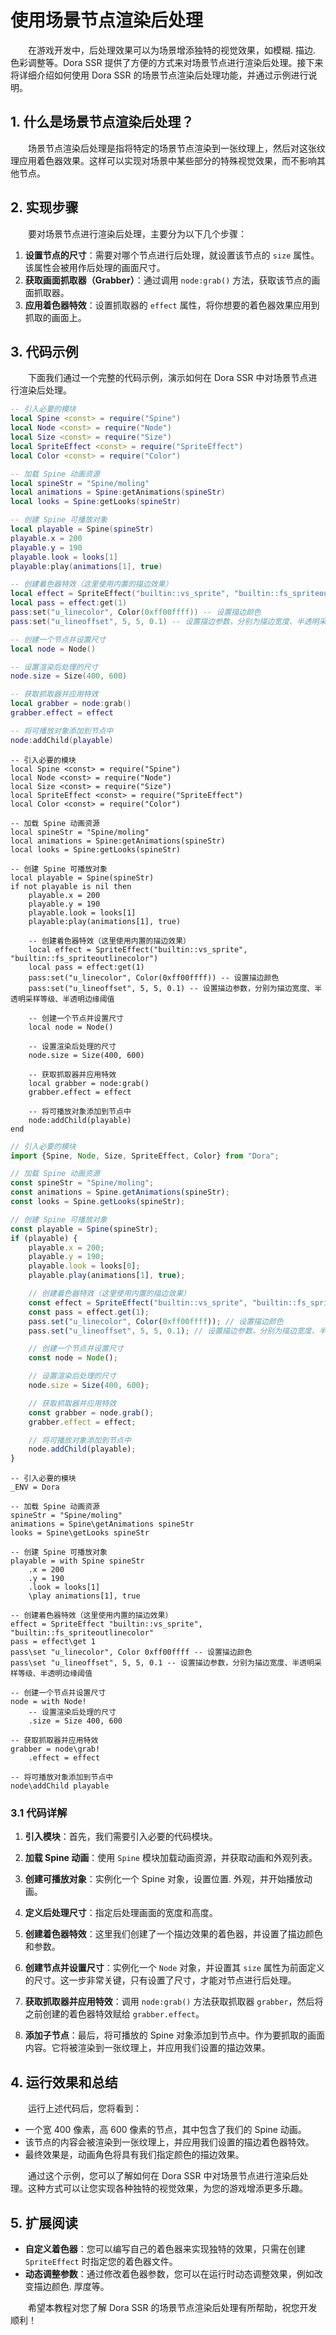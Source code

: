
# 使用场景节点渲染后处理

&emsp;&emsp;在游戏开发中，后处理效果可以为场景增添独特的视觉效果，如模糊. 描边. 色彩调整等。Dora SSR 提供了方便的方式来对场景节点进行渲染后处理。接下来将详细介绍如何使用 Dora SSR 的场景节点渲染后处理功能，并通过示例进行说明。

## 1. 什么是场景节点渲染后处理？

&emsp;&emsp;场景节点渲染后处理是指将特定的场景节点渲染到一张纹理上，然后对这张纹理应用着色器效果。这样可以实现对场景中某些部分的特殊视觉效果，而不影响其他节点。

## 2. 实现步骤

&emsp;&emsp;要对场景节点进行渲染后处理，主要分为以下几个步骤：

1. **设置节点的尺寸**：需要对哪个节点进行后处理，就设置该节点的 `size` 属性。该属性会被用作后处理的画面尺寸。
2. **获取画面抓取器（Grabber）**：通过调用 `node:grab()` 方法，获取该节点的画面抓取器。
3. **应用着色器特效**：设置抓取器的 `effect` 属性，将你想要的着色器效果应用到抓取的画面上。

## 3. 代码示例

&emsp;&emsp;下面我们通过一个完整的代码示例，演示如何在 Dora SSR 中对场景节点进行渲染后处理。

<Tabs groupId="language-select">
<TabItem value="lua" label="Lua">

```lua
-- 引入必要的模块
local Spine <const> = require("Spine")
local Node <const> = require("Node")
local Size <const> = require("Size")
local SpriteEffect <const> = require("SpriteEffect")
local Color <const> = require("Color")

-- 加载 Spine 动画资源
local spineStr = "Spine/moling"
local animations = Spine:getAnimations(spineStr)
local looks = Spine:getLooks(spineStr)

-- 创建 Spine 可播放对象
local playable = Spine(spineStr)
playable.x = 200
playable.y = 190
playable.look = looks[1]
playable:play(animations[1], true)

-- 创建着色器特效（这里使用内置的描边效果）
local effect = SpriteEffect("builtin::vs_sprite", "builtin::fs_spriteoutlinecolor")
local pass = effect:get(1)
pass:set("u_linecolor", Color(0xff00ffff)) -- 设置描边颜色
pass:set("u_lineoffset", 5, 5, 0.1) -- 设置描边参数，分别为描边宽度、半透明采样等级、半透明边缘阈值

-- 创建一个节点并设置尺寸
local node = Node()

-- 设置渲染后处理的尺寸
node.size = Size(400, 600)

-- 获取抓取器并应用特效
local grabber = node:grab()
grabber.effect = effect

-- 将可播放对象添加到节点中
node:addChild(playable)
```

</TabItem>
<TabItem value="tl" label="Teal">

```tl
-- 引入必要的模块
local Spine <const> = require("Spine")
local Node <const> = require("Node")
local Size <const> = require("Size")
local SpriteEffect <const> = require("SpriteEffect")
local Color <const> = require("Color")

-- 加载 Spine 动画资源
local spineStr = "Spine/moling"
local animations = Spine:getAnimations(spineStr)
local looks = Spine:getLooks(spineStr)

-- 创建 Spine 可播放对象
local playable = Spine(spineStr)
if not playable is nil then
	playable.x = 200
	playable.y = 190
	playable.look = looks[1]
	playable:play(animations[1], true)

	-- 创建着色器特效（这里使用内置的描边效果）
	local effect = SpriteEffect("builtin::vs_sprite", "builtin::fs_spriteoutlinecolor")
	local pass = effect:get(1)
	pass:set("u_linecolor", Color(0xff00ffff)) -- 设置描边颜色
	pass:set("u_lineoffset", 5, 5, 0.1) -- 设置描边参数，分别为描边宽度、半透明采样等级、半透明边缘阈值

	-- 创建一个节点并设置尺寸
	local node = Node()

	-- 设置渲染后处理的尺寸
	node.size = Size(400, 600)

	-- 获取抓取器并应用特效
	local grabber = node:grab()
	grabber.effect = effect

	-- 将可播放对象添加到节点中
	node:addChild(playable)
end
```

</TabItem>
<TabItem value="ts" label="TypeScript">

```ts
// 引入必要的模块
import {Spine, Node, Size, SpriteEffect, Color} from "Dora";

// 加载 Spine 动画资源
const spineStr = "Spine/moling";
const animations = Spine.getAnimations(spineStr);
const looks = Spine.getLooks(spineStr);

// 创建 Spine 可播放对象
const playable = Spine(spineStr);
if (playable) {
	playable.x = 200;
	playable.y = 190;
	playable.look = looks[0];
	playable.play(animations[1], true);

	// 创建着色器特效（这里使用内置的描边效果）
	const effect = SpriteEffect("builtin::vs_sprite", "builtin::fs_spriteoutlinecolor");
	const pass = effect.get(1);
	pass.set("u_linecolor", Color(0xff00ffff)); // 设置描边颜色
	pass.set("u_lineoffset", 5, 5, 0.1); // 设置描边参数，分别为描边宽度、半透明采样等级、半透明边缘阈值

	// 创建一个节点并设置尺寸
	const node = Node();

	// 设置渲染后处理的尺寸
	node.size = Size(400, 600);

	// 获取抓取器并应用特效
	const grabber = node.grab();
	grabber.effect = effect;

	// 将可播放对象添加到节点中
	node.addChild(playable);
}
```

</TabItem>
<TabItem value="yue" label="YueScript">

```yue
-- 引入必要的模块
_ENV = Dora

-- 加载 Spine 动画资源
spineStr = "Spine/moling"
animations = Spine\getAnimations spineStr
looks = Spine\getLooks spineStr

-- 创建 Spine 可播放对象
playable = with Spine spineStr
	.x = 200
	.y = 190
	.look = looks[1]
	\play animations[1], true

-- 创建着色器特效（这里使用内置的描边效果）
effect = SpriteEffect "builtin::vs_sprite", "builtin::fs_spriteoutlinecolor"
pass = effect\get 1
pass\set "u_linecolor", Color 0xff00ffff -- 设置描边颜色
pass\set "u_lineoffset", 5, 5, 0.1 -- 设置描边参数，分别为描边宽度、半透明采样等级、半透明边缘阈值

-- 创建一个节点并设置尺寸
node = with Node!
	-- 设置渲染后处理的尺寸
	.size = Size 400, 600

-- 获取抓取器并应用特效
grabber = node\grab!
	.effect = effect

-- 将可播放对象添加到节点中
node\addChild playable
```

</TabItem>
</Tabs>

### 3.1 代码详解

1. **引入模块**：首先，我们需要引入必要的代码模块。

2. **加载 Spine 动画**：使用 `Spine` 模块加载动画资源，并获取动画和外观列表。

3. **创建可播放对象**：实例化一个 Spine 对象，设置位置. 外观，并开始播放动画。

4. **定义后处理尺寸**：指定后处理画面的宽度和高度。

5. **创建着色器特效**：这里我们创建了一个描边效果的着色器，并设置了描边颜色和参数。

6. **创建节点并设置尺寸**：实例化一个 `Node` 对象，并设置其 `size` 属性为前面定义的尺寸。这一步非常关键，只有设置了尺寸，才能对节点进行后处理。

7. **获取抓取器并应用特效**：调用 `node:grab()` 方法获取抓取器 `grabber`，然后将之前创建的着色器特效赋给 `grabber.effect`。

8. **添加子节点**：最后，将可播放的 Spine 对象添加到节点中。作为要抓取的画面内容。它将被渲染到一张纹理上，并应用我们设置的描边效果。

## 4. 运行效果和总结

&emsp;&emsp;运行上述代码后，您将看到：

- 一个宽 400 像素，高 600 像素的节点，其中包含了我们的 Spine 动画。
- 该节点的内容会被渲染到一张纹理上，并应用我们设置的描边着色器特效。
- 最终效果是，动画角色将具有我们指定颜色的描边效果。

&emsp;&emsp;通过这个示例，您可以了解如何在 Dora SSR 中对场景节点进行渲染后处理。这种方式可以让您实现各种独特的视觉效果，为您的游戏增添更多乐趣。

## 5. 扩展阅读

- **自定义着色器**：您可以编写自己的着色器来实现独特的效果，只需在创建 `SpriteEffect` 时指定您的着色器文件。
- **动态调整参数**：通过修改着色器参数，您可以在运行时动态调整效果，例如改变描边颜色. 厚度等。

&emsp;&emsp;希望本教程对您了解 Dora SSR 的场景节点渲染后处理有所帮助，祝您开发顺利！
